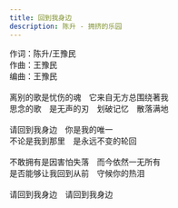 ```yaml
---
title: 回到我身边
description: 陈升 - 拥挤的乐园
---
```


作词：陈升/王豫民<br />作曲：王豫民<br />编曲：王豫民<br /><br />离别的歌是忧伤的魂　它来自无方总围绕著我<br />思念的歌　是无声的刃　划破记忆　散落满地<br /><br />请回到我身边　你是我的唯一<br />不论是我到那里　是永远不变的轮回<br /><br />不敢拥有是因害怕失落　而今依然一无所有<br />是否能够让我回到从前　守候你的热泪<br /><br />请回到我身边　请回到我身边